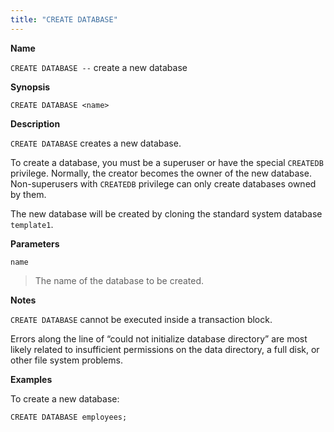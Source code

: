 ```yaml
---
title: "CREATE DATABASE"
---
```


<div id="create_database" class="registered_link"></div>


**Name**

`CREATE DATABASE --` create a new database

**Synopsis**

``` text
CREATE DATABASE <name>
```

**Description**

`CREATE DATABASE` creates a new database.

To create a database, you must be a superuser or have the special `CREATEDB` privilege. Normally, the creator becomes the owner of the new database. Non-superusers with `CREATEDB` privilege can only create databases owned by them.

The new database will be created by cloning the standard system database `template1`.

**Parameters**

`name`

> The name of the database to be created.

**Notes**

`CREATE DATABASE` cannot be executed inside a transaction block.

Errors along the line of “could not initialize database directory” are most likely related to insufficient permissions on the data directory, a full disk, or other file system problems.

**Examples**

To create a new database:

``` text
CREATE DATABASE employees;
```
